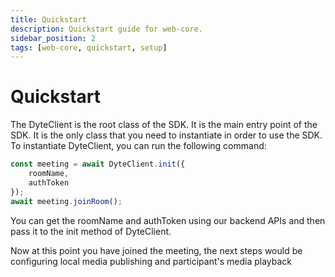 ```yaml
---
title: Quickstart
description: Quickstart guide for web-core.
sidebar_position: 2
tags: [web-core, quickstart, setup]
---
```


# Quickstart

The DyteClient is the root class of the SDK. It is the main entry point of the SDK. It is the only class that you need to instantiate in order to use the SDK. To instantiate DyteClient, you can run the following command:

```js
const meeting = await DyteClient.init({
    roomName,
    authToken
});
await meeting.joinRoom();
```

You can get the roomName and authToken using our backend APIs and then pass it to the init method of DyteClient.

Now at this point you have joined the meeting, the next steps would be configuring local media publishing and participant's media playback
